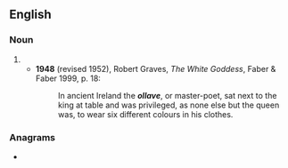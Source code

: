 ==English==

===Noun===
{{en-noun}}

# {{alternative spelling of|en|ollav}}
#* '''1948''' (revised 1952), Robert Graves, ''The White Goddess'', Faber & Faber 1999, p. 18:
#*: In ancient Ireland the '''''ollave''''', or master-poet, sat next to the king at table and was privileged, as none else but the queen was, to wear six different colours in his clothes.

===Anagrams===
* {{anagrams|en|a=aellov|Alvelo}}